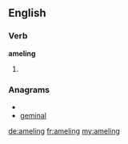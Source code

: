 ==English==

===Verb===
'''ameling'''

# {{present participle of|[[amel]]}}

===Anagrams===
* {{alphagram|aegilmn}}
* [[geminal#English|geminal]]

[[de:ameling]]
[[fr:ameling]]
[[my:ameling]]